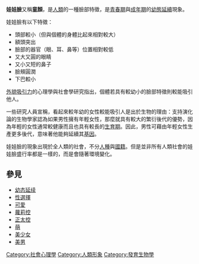 {{Otheruses|娃娃臉 (藝人)|subject=人類的臉部特徵|other=[[藝名|藝名]]為Babyface（中譯「娃娃臉」）的[[美國|美國]]藝人}}

'''娃娃臉'''又稱'''童顏'''，是[[人類|人類]]的一種臉部特徵，是[[青春期|青春期]]與[[成年期|成年期]]的[[幼態延續|幼態延續]]現象。

娃娃臉有以下特徵：

* 頭部較小（但與個體的身體比起來相對較大）
* 額頭突出
* 臉部的器官（眼、耳、鼻等）位置相對較低
* 又大又圓的眼睛
* 又小又短的鼻子
* 臉頰圓潤
* 下巴較小

[[外貌吸引力|外貌吸引力]]的心理學與社會學研究指出，個體若具有較幼小的臉部特徵則較能吸引他人。

一些研究人員宣稱，看起來較年幼的女性較能吸引人是出於生物的理由：支持演化論的生物學家認為如果男性擁有年輕女性，那麼就具有較大的繁衍後代的優勢，因為年輕的女性通常較健康而且也具有較長的[[生育期|生育期]]。因此，男性可藉由年輕女性生產更多後代，意味著他能夠延續其[[基因|基因]]。

娃娃臉的現象出現於全人類的社會，不分[[人種|人種]]與[[國籍|國籍]]。但是並非所有人類社會的娃娃臉盛行率都是一樣的，而是會隨著環境變化。

==參見==
*[[幼态延续|幼态延续]]
*[[性選擇|性選擇]]
*[[可愛|可愛]]
*[[蘿莉控|蘿莉控]]
*[[正太控|正太控]]
*[[萌|萌]]
*[[美少女|美少女]]
*[[美男|美男]]

[[Category:社會心理學|Category:社會心理學]]
[[Category:人類形象|Category:人類形象]]
[[Category:發育生物學|Category:發育生物學]]
